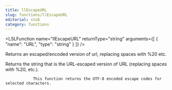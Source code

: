 ```yaml
---
title: llEscapeURL
slug: functions/llEscapeURL
editorial: stub
category: functions
---
```


<LSLFunction
	name="llEscapeURL"
	returnType="string"
	arguments={[
	{
		"name": "URL",
		"type": "string"
	}
]}
/>

Returns an escaped/encoded version of url, replacing spaces with %20 etc.

Returns the string that is the URL-escaped version of URL (replacing spaces with %20, etc.).



                This function returns the UTF-8 encoded escape codes for selected characters.
